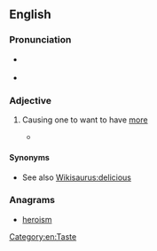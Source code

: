 ==English==

===Pronunciation===
*{{a|UK}} {{IPA|/ˈmɔːɹ.ɪʃ/}} {{X-SAMPA|/"mO:r\.IS/}}
*{{homophones|lang=en|Moorish}} {{qualifier|in some accents}}

===Adjective===
{{en-adj}}

# {{context|informal|of food|lang=en}} Causing one to want to have [[more]]
#*{{quote-news
|year=2011
|date=December 15
|author=Felicity Cloake
|title=How to cook the perfect nut roast
|work=Guardian
|url=http://www.guardian.co.uk/lifeandstyle/wordofmouth/2011/dec/15/how-cook-perfect-nut-roast
|page=
|passage=Breadcrumbs seem to be the most popular choice, but Rose Elliot's recipe, in Vegetarian Christmas (as recommended by one of the three nice people who did tweet back, India Knight), doesn't quite convince as the centrepiece of the festive feast. It consists of two layers of ground cashew nuts, mixed with breadcrumbs, onions, nutmeg and vegetable stock, and separated by a vibrant green herb stuffing, the main ingredient of which is also bread. Although surprisingly moist, thanks to the stock (indeed, the contrast between the crisp exterior and the squidgy middle is horribly '''moreish'''), the combination of parsley, garlic and breadcrumbs reminds me of a very fancy loaf of garlic bread – and all but overpowers the sweet flavour of the cashews.}}

====Synonyms====
* See also [[Wikisaurus:delicious]]

===Anagrams===
* [[heroism#English|heroism]]
[[Category:en:Taste]]